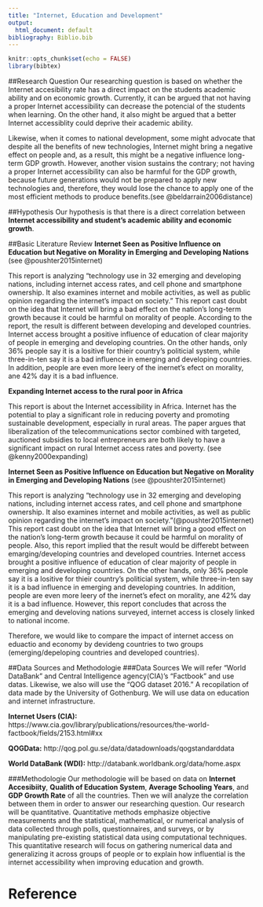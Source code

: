 ```yaml
---
title: "Internet, Education and Development"
output:
  html_document: default
bibliography: Biblio.bib
---
```


```r
knitr::opts_chunk$set(echo = FALSE)
library(bibtex)
```
##Research Question 
Our researching question is based on whether the Internet accesibility rate has a direct impact on the students academic ability and on economic growth. Currently, it can be argued that not having a proper Internet accessibility can decrease the potencial of the students when learning. On the other hand, it also might be argued that a better Internet accessiblity could deprive their academic ability. 

Likewise, when it comes to national development, some might advocate that despite all the benefits of new technologies, Internet might bring a negative effect on people and, as a result, this might be a negative influence long-term GDP growth. 
However, another vision sustains the contrary; not having a proper Internet accessibility can also be harmful for the GDP growth, because future generations would not be prepared to apply new technologies and, therefore, they would lose the chance to apply one of the most efficient methods to produce benefits.(see @beldarrain2006distance)


##Hypothesis
Our hypothesis is that there is a direct correlation between **Internet accessibility and student's academic ability and economic growth**.

##Basic Literature Review
**Internet Seen as Positive Influence on Education but Negative on Morality in Emerging and Developing Nations** (see @poushter2015internet)

This report is analyzing "technology use in 32 emerging and developing nations, including internet access rates, and cell phone and smartphone ownership. It also examines internet and mobile activities, as well as public opinion regarding the internet’s impact on society."
This report cast doubt on the idea that Internet will bring a bad effect on the nation's long-term growth because it could be harmful on morality of people.
According to the report, the result is different between developing and developed countries. Internet access brought a positive influence of education of clear majority of people in emerging and developing countries. On the other hands, only 36% people say it is a lositive for thieir country's politicial system, while three-in-ten say it is a bad influence in emerging and developing countries. In addition, people are even more leery of the inernet's efect on morality, ane 42% day it is a bad influence.

**Expanding Internet access to the rural poor in Africa**

This report is about the Internet accessibility in Africa. Internet has the potential to play a significant role in reducing poverty and promoting sustainable development, especially in rural areas. The paper argues that liberalization of the telecommunications sector combined with targeted, auctioned subsidies to local entrepreneurs are both likely to have a significant impact on rural Internet access rates and poverty. (see @kenny2000expanding)

**Internet Seen as Positive Influence on Education but Negative on Morality in Emerging and Developing Nations** (see @poushter2015internet)

This report is analyzing "technology use in 32 emerging and developing nations, including internet access rates, and cell phone and smartphone ownership. It also examines internet and mobile activities, as well as public opinion regarding the internet’s impact on society."(@poushter2015internet)
This report cast doubt on the idea that Internet will bring a good effect on the nation's long-term growth because it could be harmful on morality of people. 
Also, this report implied that the result would be differebt between emarging/developing countries and developed countries. Internet access brought a positive influence of education of clear majority of people in emerging and developing countries. On the other hands, only 36% people say it is a lositive for thieir country's politicial system, while three-in-ten say it is a bad influence in emerging and developing countries. In addition, people are even more leery of the inernet's efect on morality, ane 42% day it is a bad influence. However, this report concludes that across the emerging and develoving nations surveyed, internet access is closely linked to national income.

Therefore, we would like to compare the impact of internet access on eduactio and economy by devideng countries to two groups (emerging/depeloping countries and developed countries).


##Data Sources and Methodologie
###Data Sources
We will refer "World DataBank" and Central Intelligence agency(CIA)'s "Factbook" and  use datas. Likewise, we also will use the "QOG dataset 2016." A recopilation of data made by the University of Gothenburg. We will use data on education and internet infrastructure.

**Internet Users (CIA):** https://www.cia.gov/library/publications/resources/the-world-factbook/fields/2153.html#xx

**QOGData:** http://qog.pol.gu.se/data/datadownloads/qogstandarddata

**World DataBank (WDI):** http://databank.worldbank.org/data/home.aspx

###Methodologie
Our methodologie will be based on data on **Internet Accesibiity**, **Qualith of Education System**, **Average Schooling Years**, and **GDP Growth Rate** of all the countries. Then we will analyze the correlation between them in order to answer our researching question. 
Our research will be quantitative. Quantitative methods emphasize objective measurements and the statistical, mathematical, or numerical analysis of data collected through polls, questionnaires, and surveys, or by manipulating pre-existing statistical data using computational techniques. This quantitative research will focus on gathering numerical data and generalizing it across groups of people or to explain how influential is the internet accessibility when improving education and growth.

Reference
=======

